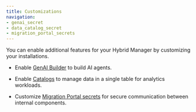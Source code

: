 ```yaml
---
title: Customizations
navigation: 
- genai_secret
- data_catalog_secret
- migration_portal_secrets
---
```


You can enable additional features for your Hybrid Manager by customizing your installations.

- Enable [GenAI Builder](genai_secret) to build AI agents.

- Enable [Catalogs](data_catalog_secret) to manage data in a single table for analytics workloads.

- Customize [Migration Portal secrets](migration_portal_secrets) for secure communication between internal components. 